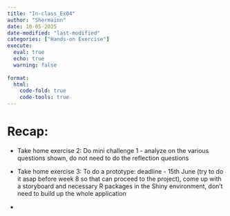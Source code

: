 ```yaml
---
title: "In-class_Ex04"
author: "Shermainn"
date: 10-05-2025
date-modified: "last-modified"
categories: ["Hands-on Exercise"]
execute: 
  eval: true
  echo: true
  warning: false
  
format:
  html:
    code-fold: true
    code-tools: true
---
```


# Recap:

-   Take home exercise 2: Do mini challenge 1 - analyze on the various questions shown, do not need to do the reflection questions

-   Take home exercise 3: To do a prototype: deadline - 15th June (try to do it asap before week 8 so that can proceed to the project), come up with a storyboard and necessary R packages in the Shiny environment, don't need to build up the whole application

-   
